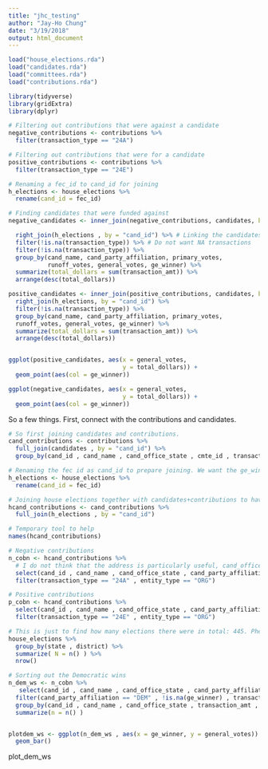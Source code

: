```yaml
---
title: "jhc_testing"
author: "Jay-Ho Chung"
date: "3/19/2018"
output: html_document
---
```


```r
load("house_elections.rda")
load("candidates.rda")
load("committees.rda")
load("contributions.rda")
```

```r
library(tidyverse)
library(gridExtra)
library(dplyr)
```

```r
# Filtering out contributions that were against a candidate
negative_contributions <- contributions %>% 
  filter(transaction_type == "24A")

# Filtering out contributions that were for a candidate
positive_contributions <- contributions %>% 
  filter(transaction_type == "24E")

# Renaming a fec_id to cand_id for joining
h_elections <- house_elections %>% 
  rename(cand_id = fec_id)

# Finding candidates that were funded against
negative_candidates <- inner_join(negative_contributions, candidates, by = "cand_id") %>% 

  right_join(h_elections , by = "cand_id") %>% # Linking the candidates to their names, not just id number
  filter(!is.na(transaction_type)) %>% # Do not want NA transactions
  filter(!is.na(transaction_type)) %>% 
  group_by(cand_name, cand_party_affiliation, primary_votes,
           runoff_votes, general_votes, ge_winner) %>% 
  summarize(total_dollars = sum(transaction_amt)) %>% 
  arrange(desc(total_dollars))

positive_candidates <- inner_join(positive_contributions, candidates, by = "cand_id") %>% 
  right_join(h_elections, by = "cand_id") %>% 
  filter(!is.na(transaction_type)) %>% 
  group_by(cand_name, cand_party_affiliation, primary_votes,
  runoff_votes, general_votes, ge_winner) %>%
  summarize(total_dollars = sum(transaction_amt)) %>% 
  arrange(desc(total_dollars)) 


ggplot(positive_candidates, aes(x = general_votes,
                                y = total_dollars)) +
  geom_point(aes(col = ge_winner))

ggplot(negative_candidates, aes(x = general_votes,
                                y = total_dollars)) +
  geom_point(aes(col = ge_winner))
```

So a few things. First, connect with the contributions and candidates.

```r

# So first joining candidates and contributions. 
cand_contributions <- contributions %>%
  full_join(candidates , by = "cand_id") %>%
  group_by(cand_id , cand_name , cand_office_state , cmte_id , transaction_amt , transaction_dt , transaction_pgi , transaction_type)

# Renaming the fec id as cand_id to prepare joining. We want the ge_winner from the House elections to understand who won and who lost.
h_elections <- house_elections %>% 
  rename(cand_id = fec_id)

# Joining house elections together with candidates+contributions to have the cand_id , name , types of transactions, and outcome of election
hcand_contributions <- cand_contributions %>%
  full_join(h_elections , by = "cand_id")

# Temporary tool to help
names(hcand_contributions)

# Negative contributions
n_cobn <- hcand_contributions %>%
  # I do not think that the address is particularly useful, cand_office_state and affiliation are useful. 
  select(cand_id , cand_name , cand_office_state , cand_party_affiliation , cand_office_district , cmte_id , transaction_amt , transaction_dt , transaction_pgi , transaction_type , entity_type , ge_winner , general_votes) %>%
  filter(transaction_type == "24A" , entity_type == "ORG")

# Positive contributions
p_cobn <- hcand_contributions %>%
  select(cand_id , cand_name , cand_office_state , cand_party_affiliation , cand_office_district , cmte_id , transaction_amt , transaction_dt , transaction_pgi , transaction_type , entity_type, ge_winner , general_votes) %>%
  filter(transaction_type == "24E" , entity_type == "ORG")

# This is just to find how many elections there were in total: 445. Phew. Not relevant, really.
house_elections %>%
  group_by(state , district) %>%
  summarize( N = n() ) %>%
  nrow()

# Sorting out the Democratic wins
n_dem_ws <- n_cobn %>%
   select(cand_id , cand_name , cand_office_state , cand_party_affiliation , cand_office_district , cmte_id , transaction_amt , transaction_dt , transaction_pgi , transaction_type , entity_type, ge_winner , general_votes) %>%
  filter(cand_party_affiliation == "DEM" , !is.na(ge_winner) , transaction_pgi == "G") %>%
  group_by(cand_id , cand_name , cand_office_state , transaction_amt , transaction_type , entity_type) %>%
  summarize(n = n() )


plotdem_ws <- ggplot(n_dem_ws , aes(x = ge_winner, y = general_votes)) +
  geom_bar()
```


plot_dem_ws


